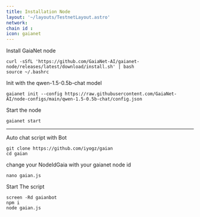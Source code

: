 ```yaml
---
title: Installation Node
layout: '~/layouts/TestnetLayout.astro'
network: 
chain id : 
icon: gaianet
---
```


Install GaiaNet node
```
curl -sSfL 'https://github.com/GaiaNet-AI/gaianet-node/releases/latest/download/install.sh' | bash
source ~/.bashrc
```

Init with the qwen-1.5-0.5b-chat model
```
gaianet init --config https://raw.githubusercontent.com/GaiaNet-AI/node-configs/main/qwen-1.5-0.5b-chat/config.json
```

Start the node
```
gaianet start
```

---
Auto chat script with Bot
```
git clone https://github.com/iyogz/gaian 
cd gaian
```
change your NodeIdGaia with your gaianet node id
```
nano gaian.js
```
Start The script
```
screen -Rd gaianbot
npm i
node gaian.js
```